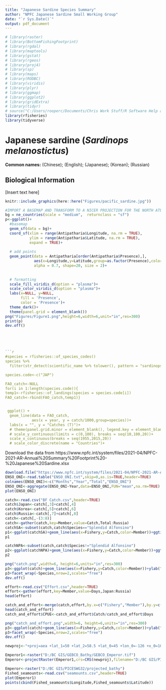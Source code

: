 ```yaml
---
title: "Japanese Sardine Species Summary"
author: "NPFC Japanese Sardine Small Working Group"
date: "`r Sys.Date()`"
output: pdf_document
---
```


```r

# library(raster)
# library(BottomFishingFootprint)
# library(rgdal)
# library(maptools)
# library(gstat)
# library(rgeos)
# library(proj4)
# library(sp)
# library(maps)
# library(RODBC)
# library(viridis)
# library(plyr)
# library(ggmap)
# library(ggplot2)
# library(gridExtra)
# library(tidyr)
# source("C:/Users/rooperc/Documents/Chris Work Stuff/R Software Help and Functions/Miscellaneous Functions/MappingExtras.R")
library(rfisheries)
library(tidyverse)

```
# Japanese sardine (*Sardinops melanostictus*)

**Common names:** (Chinese); (English); (Japanese); (Korean); (Russian)

## Biological Information

[Insert text here]

```r

knitr::include_graphics(here::here("Figures/pacific_sardine.jpg"))

```



```r
#IMPORT A BASEMAP AND TRANSFORM TO A NICER PROJECTION FOR THE NORTH ATLANTIC
bg = ne_countries(scale = "medium",  returnclass = "sf")
p<-ggplot()+
  #basemap
  geom_sf(data = bg)+
  coord_sf(xlim = range(Antipatharia$Longitude, na.rm = TRUE), 
           ylim = range(Antipatharia$Latitude, na.rm = TRUE), 
           expand = TRUE)+
  
  # add points
  geom_point(data = Antipatharia[order(Antipatharia$Presence),], 
             aes(x=Longitude,y=Latitude,group=as.factor(Presence),color=as.factor(Presence)),
             alpha = 0.7, shape=20, size = 2)+
    
  
  # formatting
  scale_fill_viridis_d(option = "plasma")+
  scale_color_viridis_d(option = "plasma")+
  labs(x=NULL, y=NULL, 
       fill = 'Presence', 
       color = 'Presence')+
  theme_dark()+
  theme(panel.grid = element_blank())
png("Figures/Figure1.png",height=6,width=6,unit="in",res=300)
print(p)
dev.off()





```r

#species = rfisheries::of_species_codes()
species %>% 
  filter(str_detect(scientific_name %>% tolower(), pattern = "sardinops"))

species.code<-c("JAP")

FAO_catch<-NULL
for(i in 1:length(species.code)){
temp1<-rfisheries::of_landings(species = species.code[i])
FAO_catch<-rbind(FAO_catch,temp1)}


 ggplot() +
  geom_line(data = FAO_catch, 
            aes(x = year, y = catch/1000,group=species))+
  labs(x = "", y = "Catches (T)")+
  # theme(panel.grid.minor = element_blank(), legend.key = element_blank())+
  # scale_y_continuous(limits = c(0,100), breaks = seq(10,100,20))+
  scale_x_continuous(breaks = seq(1955,2015,20))
  # scale_color_discrete(name = "Countries")+

```


Download the data from https://www.npfc.int/system/files/2021-04/NPFC-2021-AR-Annual%20Summary%20Footprint%20-%20Japanese%20Sardine.xlsx

```r
download.file("https://www.npfc.int/system/files/2021-04/NPFC-2021-AR-Annual%20Summary%20Footprint%20-%20Japanese%20Sardine.xlsx", destfile="JS_catch.xlsx",mode="wb", quiet = FALSE)
ENSO_ONI<-read.table("ENSO_ONI.txt",skip=0,as.is=TRUE,header=TRUE)
colnames(ENSO_ONI)<-c("Months","Year","Total","ENSO_ONI")
ENSO_ONI<-aggregate(ENSO_ONI~Year,data=ENSO_ONI,FUN="mean",na.rm=TRUE)
plot(ENSO_ONI)

```


```r
catch<-read.csv("BF Catch.csv",header=TRUE)
catch$Japan<-catch[,3]+catch[,4]
catch$Korea<-catch[,5]+catch[,6]
catch$Russia<-catch[,7]+catch[,8]
catch<-catch[,-(3:8)]
catch<-gather(catch,key=Member,value=Catch,Total:Russia)
catchSA<-subset(catch,catch$Species=="Splendid Alfonsino")
p1<-ggplot(catchSA)+geom_line(aes(x=Fishery,y=Catch,color=Member))+ggtitle("North Pacific Armorhead")+ylab("Catch (*1,000)")
p1

catchNPA<-subset(catch,catch$Species!="Splendid Alfonsino")
p2<-ggplot(catchNPA)+geom_line(aes(x=Fishery,y=Catch,color=Member))+ggtitle("North Pacific Armorhead")+ylab("Catch (*1,000)")
p2

png("catch.png",width=6, height=6,units="in",res=300)
p3<-ggplot(catch)+geom_line(aes(x=Fishery,y=Catch,color=Member))+ylab("Catch (*1,000)")+xlab("Year")+scale_x_continuous(breaks=seq(2000,2020,2))#+theme(axis.text.x=element_text(angle=90))
p3+facet_wrap(~Species,nrow=2,scales="free")
dev.off()

effort<-read.csv("Effort.csv",header=TRUE)
effort<-gather(effort,key=Member,value=Days,Japan:Russia)
head(effort)

catch_and_effort<-merge(catch,effort,by.x=c("Fishery","Member"),by.y=c("Year","Member"),all.x=TRUE)
head(catch_and_effort)
catch_and_effort$CPUE<-catch_and_effort$Catch/catch_and_effort$Days

png("catch_and_effort.png",width=6, height=6,units="in",res=300)
p3<-ggplot(catch)+geom_line(aes(x=Fishery,y=Catch,color=Member))+ylab("Catch (*1,000)")+xlab("Year")+scale_x_continuous(breaks=seq(2000,2020,2))#+theme(axis.text.x=element_text(angle=90))
p3+facet_wrap(~Species,nrow=2,scales="free")
dev.off()

```
```r
newproj<-"+proj=aea +lat_1=50 +lat_2=58.5 +lat_0=45 +lon_0=-126 +x_0=1000000 +y_0=0 +ellps=GRS80 +towgs84=0,0,0,0,0,0,0 +units=m +no_defs"

Emperor1<-raster("D:/BC GIS/GEBCO_Bathy/GEBCO_Emperor.tif")
Emperor<-projectRaster(Emperor1,crs=CRS(newproj),filename="D:/BC GIS/PICESWG32/projected_bathy",progress="text",overwrite=TRUE)

Emperor<-raster("D:/BC GIS/PICESWG32/projected_bathy")
Fished_seamounts<-read.csv("seamounts.csv",header=TRUE)
plot(Emperor1)
points(cbind(Fished_seamounts$Longitude,Fished_seamounts$Latitude))

```

